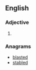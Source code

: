 ==English==

===Adjective===
{{head|en|adjective superlative form}}

# {{en-superlative of|bald}}

===Anagrams===
* [[blasted#English|blasted]]
* [[stabled#English|stabled]]